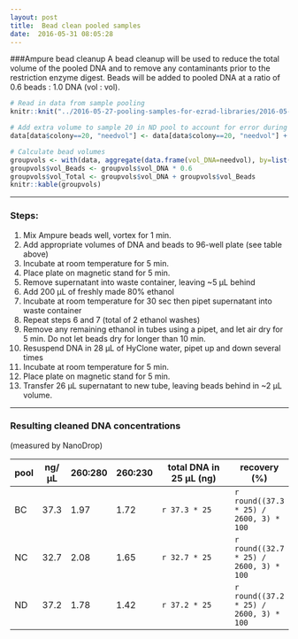 ```yaml
---
layout: post
title:  Bead clean pooled samples
date:  2016-05-31 08:05:28
---
```


###Ampure bead cleanup
A bead cleanup will be used to reduce the total volume of the pooled DNA and to remove any contaminants prior to the restriction enzyme digest. Beads will be added to pooled DNA at a ratio of 0.6 beads : 1.0 DNA (vol : vol). 

```r
# Read in data from sample pooling
knitr::knit("../2016-05-27-pooling-samples-for-ezrad-libraries/2016-05-27-pooling-samples-for-ezrad-libraries.Rmd", quiet=T)

# Add extra volume to sample 20 in ND pool to account for error during pooling
data[data$colony==20, "needvol"] <- data[data$colony==20, "needvol"] + 4.571047

# Calculate bead volumes
groupvols <- with(data, aggregate(data.frame(vol_DNA=needvol), by=list(group=group), FUN=sum))
groupvols$vol_Beads <- groupvols$vol_DNA * 0.6
groupvols$vol_Total <- groupvols$vol_DNA + groupvols$vol_Beads
knitr::kable(groupvols)
```

***

### Steps:
1. Mix Ampure beads well, vortex for 1 min.
2. Add appropriate volumes of DNA and beads to 96-well plate (see table above)
3. Incubate at room temperature for 5 min.
4. Place plate on magnetic stand for 5 min.
5. Remove supernatant into waste container, leaving ~5 µL behind
6. Add 200 µL of freshly made 80% ethanol
7. Incubate at room temperature for 30 sec then pipet supernatant into waste container
8. Repeat steps 6 and 7 (total of 2 ethanol washes)
9. Remove any remaining ethanol in tubes using a pipet, and let air dry for 5 min. Do not let beads dry for longer than 10 min.
10. Resuspend DNA in 28 µL of HyClone water, pipet up and down several times
11. Incubate at room temperature for 5 min.
12. Place plate on magnetic stand for 5 min.
13. Transfer 26 µL supernatant to new tube, leaving beads behind in ~2 µL volume.

***

### Resulting cleaned DNA concentrations
(measured by NanoDrop)

pool | ng/µL | 260:280 | 260:230 | total DNA in 25 µL (ng) | recovery (%)
---- | ----- | ------- | ------- | ----------------------- | ------------
BC   | 37.3  | 1.97    | 1.72    | `r 37.3 * 25`           | `r round((37.3 * 25) / 2600, 3) * 100`
NC   | 32.7  | 2.08    | 1.65    | `r 32.7 * 25`           | `r round((32.7 * 25) / 2600, 3) * 100`
ND   | 37.2  | 1.78    | 1.42    | `r 37.2 * 25`           | `r round((37.2 * 25) / 2600, 3) * 100`
